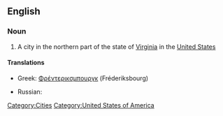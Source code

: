 ==English==

===Noun===
{{wikipedia|Fredericksburg, Virginia}}
{{en-proper noun}}

# A city in the northern part of the state of [[Virginia]] in the [[United States]]

====Translations====
{{trans-top|city in the northern part of the state of Virginia in the United States}}
* Greek: [[Φρέντερικσμπουργκ]] (Fréderiksbourg)
{{trans-mid}}
* Russian: {{t|ru|Фредериксбург|m|tr=Frederiksbúrg}}
{{trans-bottom}}

[[Category:Cities]]
[[Category:United States of America]]
